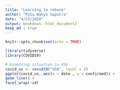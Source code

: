 ```yaml
---
title: "Learning to rebase"
author: "Putu Wahyu Saputra"
date: "4/23/2020"
output: bookdown::html_document2
keep_md : true
---
```


```r
knitr::opts_chunk$set(echo = TRUE)
```

```r
library(tidyverse)
library(COVID19)
```

```r
# Examining situation in USA
covid_us <- covid19("USA", level = 2)
ggplot(covid_us, aes(x = date , y = confirmed)) +
geom_line() +
facet_wrap(~id)
```